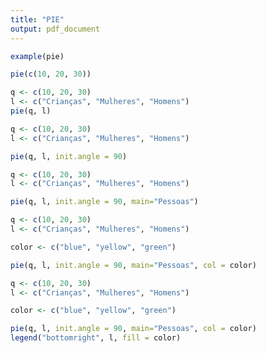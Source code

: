 ```yaml
---
title: "PIE"
output: pdf_document
---
```


```r
example(pie)
```

```r
pie(c(10, 20, 30))
```

```r
q <- c(10, 20, 30)
l <- c("Crianças", "Mulheres", "Homens")
pie(q, l)
```

```r
q <- c(10, 20, 30)
l <- c("Crianças", "Mulheres", "Homens")

pie(q, l, init.angle = 90)
```

```r
q <- c(10, 20, 30)
l <- c("Crianças", "Mulheres", "Homens")

pie(q, l, init.angle = 90, main="Pessoas")
```

```r
q <- c(10, 20, 30)
l <- c("Crianças", "Mulheres", "Homens")

color <- c("blue", "yellow", "green")

pie(q, l, init.angle = 90, main="Pessoas", col = color)
```

```r
q <- c(10, 20, 30)
l <- c("Crianças", "Mulheres", "Homens")

color <- c("blue", "yellow", "green")

pie(q, l, init.angle = 90, main="Pessoas", col = color)
legend("bottomright", l, fill = color)
```

